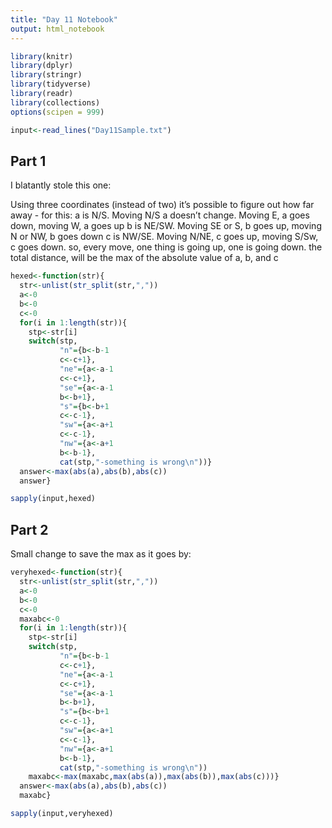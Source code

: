 ```yaml
---
title: "Day 11 Notebook"
output: html_notebook
---
```


```r

library(knitr)
library(dplyr)
library(stringr)
library(tidyverse)
library(readr)
library(collections)
options(scipen = 999)
```

```r
input<-read_lines("Day11Sample.txt")
```

## Part 1
I blatantly stole this one:

Using three coordinates (instead of two) it's possible to figure out how far away - 
for this:
a is N/S. Moving N/S a doesn't change.  Moving E, a goes down, moving W, a goes up
b is NE/SW.  Moving SE or S, b goes up, moving N or NW, b goes down
c is NW/SE.  Moving N/NE, c goes up, moving S/Sw, c goes down.
so, every move, one thing is going up, one is going down.
the total distance, will be the max of the absolute value of a, b, and c

```r
hexed<-function(str){
  str<-unlist(str_split(str,","))
  a<-0
  b<-0
  c<-0
  for(i in 1:length(str)){
    stp<-str[i]
    switch(stp,
           "n"={b<-b-1
           c<-c+1},
           "ne"={a<-a-1
           c<-c+1},
           "se"={a<-a-1
           b<-b+1},
           "s"={b<-b+1
           c<-c-1},
           "sw"={a<-a+1
           c<-c-1},
           "nw"={a<-a+1
           b<-b-1},
           cat(stp,"-something is wrong\n"))}
  answer<-max(abs(a),abs(b),abs(c))
  answer}

```


```r
sapply(input,hexed)

```
## Part 2
Small change to save the max as it goes by:
```r
veryhexed<-function(str){
  str<-unlist(str_split(str,","))
  a<-0
  b<-0
  c<-0
  maxabc<-0
  for(i in 1:length(str)){
    stp<-str[i]
    switch(stp,
           "n"={b<-b-1
           c<-c+1},
           "ne"={a<-a-1
           c<-c+1},
           "se"={a<-a-1
           b<-b+1},
           "s"={b<-b+1
           c<-c-1},
           "sw"={a<-a+1
           c<-c-1},
           "nw"={a<-a+1
           b<-b-1},
           cat(stp,"-something is wrong\n"))
    maxabc<-max(maxabc,max(abs(a)),max(abs(b)),max(abs(c)))}
  answer<-max(abs(a),abs(b),abs(c))
  maxabc}

```

```r
sapply(input,veryhexed)

```

